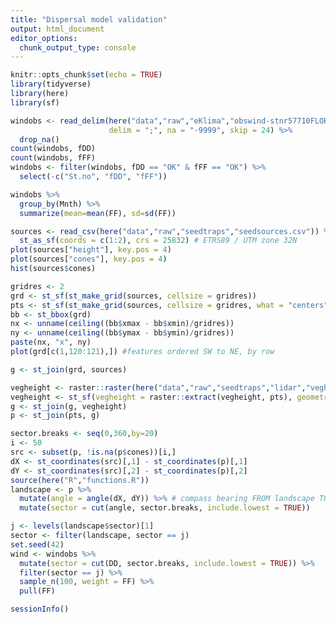 ```yaml
---
title: "Dispersal model validation"
output: html_document 
editor_options: 
  chunk_output_type: console
---
```


```r
knitr::opts_chunk$set(echo = TRUE)
library(tidyverse)
library(here)
library(sf)
```

```r
windobs <- read_delim(here("data","raw","eKlima","obswind-stnr57710FLORO-20190604.txt"), 
                      delim = ";", na = "-9999", skip = 24) %>% 
  drop_na()
count(windobs, fDD)
count(windobs, fFF)
windobs <- filter(windobs, fDD == "OK" & fFF == "OK") %>% 
  select(-c("St.no", "fDD", "fFF"))

windobs %>% 
  group_by(Mnth) %>% 
  summarize(mean=mean(FF), sd=sd(FF))
```

```r
sources <- read_csv(here("data","raw","seedtraps","seedsources.csv")) %>% 
  st_as_sf(coords = c(1:2), crs = 25832) # ETRS89 / UTM zone 32N
plot(sources["height"], key.pos = 4)
plot(sources["cones"], key.pos = 4)
hist(sources$cones)
```

```r
gridres <- 2
grd <- st_sf(st_make_grid(sources, cellsize = gridres))
pts <- st_sf(st_make_grid(sources, cellsize = gridres, what = "centers"))
bb <- st_bbox(grd)
nx <- unname(ceiling((bb$xmax - bb$xmin)/gridres))
ny <- unname(ceiling((bb$ymax - bb$ymin)/gridres))
paste(nx, "x", ny)
plot(grd[c(1,120:121),]) #features ordered SW to NE, by row
```

```r
g <- st_join(grd, sources)

vegheight <- raster::raster(here("data","raw","seedtraps","lidar","vegheight.tif"))
vegheight <- st_sf(vegheight = raster::extract(vegheight, pts), geometry = st_geometry(pts))
g <- st_join(g, vegheight)
p <- st_join(pts, g)
```

```r
sector.breaks <- seq(0,360,by=20)
i <- 50
src <- subset(p, !is.na(p$cones))[i,]
dX <- st_coordinates(src)[,1] - st_coordinates(p)[,1]
dY <- st_coordinates(src)[,2] - st_coordinates(p)[,2]
source(here("R","functions.R"))
landscape <- p %>% 
  mutate(angle = angle(dX, dY)) %>% # compass bearing FROM landscape TO source (matches wind directions)
  mutate(sector = cut(angle, sector.breaks, include.lowest = TRUE))

j <- levels(landscape$sector)[1]
sector <- filter(landscape, sector == j)
set.seed(42)
wind <- windobs %>% 
  mutate(sector = cut(DD, sector.breaks, include.lowest = TRUE)) %>%
  filter(sector == j) %>%
  sample_n(100, weight = FF) %>% 
  pull(FF)
```


```r
sessionInfo()
```